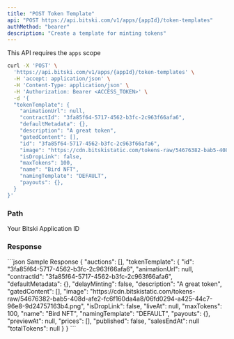 ```yaml
---
title: "POST Token Template"
api: "POST https://api.bitski.com/v1/apps/{appId}/token-templates"
authMethod: "bearer"
description: "Create a template for minting tokens"
---
```


<Note>This API requires the `apps` scope</Note>

<RequestExample>

```bash cURL
curl -X 'POST' \
  'https://api.bitski.com/v1/apps/{appId}/token-templates' \
  -H 'accept: application/json' \
  -H 'Content-Type: application/json' \
  -H 'Authorization: Bearer <ACCESS_TOKEN>' \
  -d '{
  "tokenTemplate": {
    "animationUrl": null,
    "contractId": "3fa85f64-5717-4562-b3fc-2c963f66afa6",
    "defaultMetadata": {},
    "description": "A great token",
    "gatedContent": [],
    "id": "3fa85f64-5717-4562-b3fc-2c963f66afa6",
    "image": "https://cdn.bitskistatic.com/tokens-raw/54676382-bab5-408d-afe2-fc6f160da4a8/06fd0294-a425-44c7-96e8-9d24757163b4.png",
    "isDropLink": false,
    "maxTokens": 100,
    "name": "Bird NFT",
    "namingTemplate": "DEFAULT",
    "payouts": {},
  }
}'
```

</RequestExample>

### Path
<ParamField path="appId" type="string" required>
  Your Bitski Application ID
</ParamField>

### Response

<ResponseField name="tokenTemplate" type="Token Template object" required>
  <Expandable title="properties">
    <ResponseField name="id" type="string" required/>
    <ResponseField name="name" type="string"/>
    <ResponseField name="animationUrl" type="string"/>
    <ResponseField name="contractId" type="string" required/>
    <ResponseField name="defaultMetadata" type="object" required/>
    <ResponseField name="delayMinting" type="boolean" required/>
    <ResponseField name="description" type="string" required/>
    <ResponseField name="gatedContent" type="array of objects" required/>
    <ResponseField name="image" type="string"/>
    <ResponseField name="isDroplink" type="boolean" required/>
    <ResponseField name="liveAt" type="date"/>
    <ResponseField name="maxTokens" type="number" required/>
    <ResponseField name="namingTemplate" type="string" required/>
    <ResponseField name="payouts" type="object" required/>
    <ResponseField name="previewAt" type="date" />
    <ResponseField name="prices" type="array of object" required/>
    <ResponseField name="published" type="boolean" required/>
    <ResponseField name="salesEndAt" type="date" />
    <ResponseField name="totalTokens" type="number" />
  </Expandable>
</ResponseField>

<ResponseExample>
```json Sample Response
{
  "auctions": [],
  "tokenTemplate": {
    "id": "3fa85f64-5717-4562-b3fc-2c963f66afa6",
    "animationUrl": null,
    "contractId": "3fa85f64-5717-4562-b3fc-2c963f66afa6",
    "defaultMetadata": {},
    "delayMinting": false,
    "description": "A great token",
    "gatedContent": [],
    "image": "https://cdn.bitskistatic.com/tokens-raw/54676382-bab5-408d-afe2-fc6f160da4a8/06fd0294-a425-44c7-96e8-9d24757163b4.png",
    "isDropLink": false,
    "liveAt": null,
    "maxTokens": 100,
    "name": "Bird NFT",
    "namingTemplate": "DEFAULT",
    "payouts": {},
    "previewAt": null,
    "prices": [],
    "published": false,
    "salesEndAt": null
    "totalTokens": null
  }
}
```
</ResponseExample>
